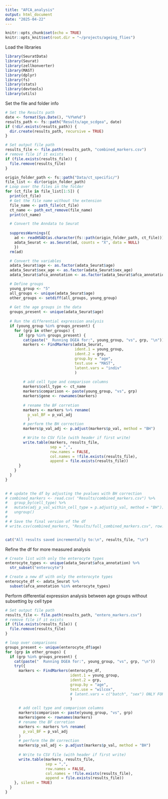```yaml
---
title: "AFCA_analysis"
output: html_document
date: "2025-04-22"
---
```


```r
knitr::opts_chunk$set(echo = TRUE)
knitr::opts_knit$set(root.dir = "~/projects/ageing_flies")
```

Load the libraries 
```r
library(SeuratData)
library(Seurat)
library(zellkonverter)
library(MAST)
library(dplyr)
library(fs)
library(stats)
library(devtools)
library(utils)
```

Set the file and folder info
```r
# Set the Results path
date <- format(Sys.Date(), "%Y%m%d")
results_path <- fs::path("Results/age_scdgea", date)
if (!dir.exists(results_path)) {
  dir.create(results_path, recursive = TRUE)
}

# Set output file path
results_file <- file.path(results_path, "combined_markers.csv")
# remove file if it exists
if (file.exists(results_file)) {
  file.remove(results_file)
}
```


```r
origin_folder_path <- fs::path("Data/ct_specific/")
file_list <- dir(origin_folder_path)
# Loop over the files in the folder
for (ct_file in file_list[1:5]) {
  print(ct_file)
  # Get the file name without the extension
  file_name <- path_file(ct_file)
  ct_name <- path_ext_remove(file_name)
  print(ct_name)

  # Convert the Anndata to Seurat
  
  suppressWarnings({
    ad <- readH5AD(as.character(fs::path(origin_folder_path, ct_file)))
    adata_Seurat <- as.Seurat(ad, counts = "X", data = NULL)
    })
  rm(ad)

  # Convert the variables
  adata_Seurat$age <- as.factor(adata_Seurat$age)
  adata_Seurat$sex_age <- as.factor(adata_Seurat$sex_age)
  adata_Seurat$afca_annotation <- as.factor(adata_Seurat$afca_annotation)

  # Define groups
  young_group <- "5"
  all_groups <- unique(adata_Seurat$age)
  other_groups <- setdiff(all_groups, young_group)
  
  # Get the age groups in the data
  groups_present <- unique(adata_Seurat$age)
  
  # Run the differential expression analysis
  if (young_group %in% groups_present) {
    for (grp in other_groups) {
      if (grp %in% groups_present) {
        cat(paste("  Running DGEA for:", young_group, "vs", grp, "\n"))
        markers <- FindMarkers(adata_Seurat,
                               ident.1 = young_group,
                               ident.2 = grp,
                               group.by = "age",
                               test.use = "MAST",
                               latent.vars = "indiv"
                               )
        
        # add cell type and comparison columns
        markers$cell_type <- ct_name
        markers$comparison <- paste(young_group, "vs", grp)
        markers$gene <- rownames(markers)
        
        # rename the BF corretion
        markers <- markers %>% rename(
          p_val_BF = p_val_adj
          )
        # perform the BH correction
        markers$p_val_adj <- p.adjust(markers$p_val, method = "BH")

        # Write to CSV file (with header if first write)
        write.table(markers, results_file,
                    sep = ",",
                    row.names = FALSE,
                    col.names = !file.exists(results_file),
                    append = file.exists(results_file))
      }
    }
  }
}
  

```

```r


# # update the df by adjusting the pvalues with BH correction
# combined_markers <- read.csv( "Results/combined_markers.csv") %>%
#   group_by(cell_type) %>%
#   mutate(adj_p_val_within_cell_type = p.adjust(p_val, method = "BH")) %>%
#   ungroup()
# 
# # Save the final version of the df
# write.csv(combined_markers, "Results/full_combined_markers.csv", row.names = FALSE)


cat("All results saved incrementally to:\n", results_file, "\n")

```


Refine the df for more measured analysis
```r
# Create list with only the enterocyte types
enterocyte_types <- unique(adata_Seurat$afca_annotation) %>% 
  str_subset("enterocyte")

# Create a new df with only the enterocyte types
enterocyte_df <- adata_Seurat %>% 
  subset(afca_annotation %in% enterocyte_types)
```

Perform differential expression analysis between age groups without subsetting by cell type
```r
# Set output file path
results_file <- file.path(results_path, "entero_markers.csv")
# remove file if it exists
if (file.exists(results_file)) {
  file.remove(results_file)
}

# loop over comparisons
groups_present <- unique(enterocyte_df$age)
for (grp in other_groups) {
  if (grp %in% groups_present) {
    cat(paste("  Running DGEA for:", young_group, "vs", grp, "\n"))
    try({
      markers <- FindMarkers(enterocyte_df,
                             ident.1 = young_group,
                             ident.2 = grp,
                             group.by = "age",
                             test.use = "wilcox",
                             # latent.vars = c("batch", "sex") ONLY FOR MAST
                             )
      
      # add cell type and comparison columns
      markers$comparison <- paste(young_group, "vs", grp)
      markers$gene <- rownames(markers)
      # rename the BF corretion
      markers <- markers %>% rename(
        p_val_BF = p_val_adj
      )
      # perform the BH correction
      markers$p_val_adj <- p.adjust(markers$p_val, method = "BH")
  
      # Write to CSV file (with header if first write)
      write.table(markers, results_file,
                  sep = ",",
                  row.names = FALSE,
                  col.names = !file.exists(results_file),
                  append = file.exists(results_file))
    }, silent = TRUE)
  }
}

```









